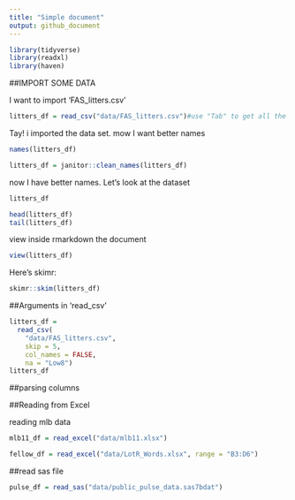 ```yaml
---
title: "Simple document"
output: github_document
---
```


```r
library(tidyverse)
library(readxl)
library(haven)
```

##IMPORT SOME DATA

I want to import 'FAS_litters.csv'

```r
litters_df = read_csv("data/FAS_litters.csv")#use "Tab" to get all the file name
```

Tay! i imported the data set. mow I want better names

```r
names(litters_df)

litters_df = janitor::clean_names(litters_df)
```

now I have better names. Let's look at the dataset

```r
litters_df

head(litters_df)
tail(litters_df)
```

view inside rmarkdown the document

```r
view(litters_df)
```

Here's skimr:

```r
skimr::skim(litters_df)
```


##Arguments in 'read_csv'

```r
litters_df = 
  read_csv(
    "data/FAS_litters.csv",
    skip = 5,
    col_names = FALSE,
    na = "Low8")
litters_df
```

##parsing columns



##Reading from Excel

reading mlb data

```r
mlb11_df = read_excel("data/mlb11.xlsx")
```

```r
fellow_df = read_excel("data/LotR_Words.xlsx", range = "B3:D6")
```

##read sas file

```r
pulse_df = read_sas("data/public_pulse_data.sas7bdat")
```

